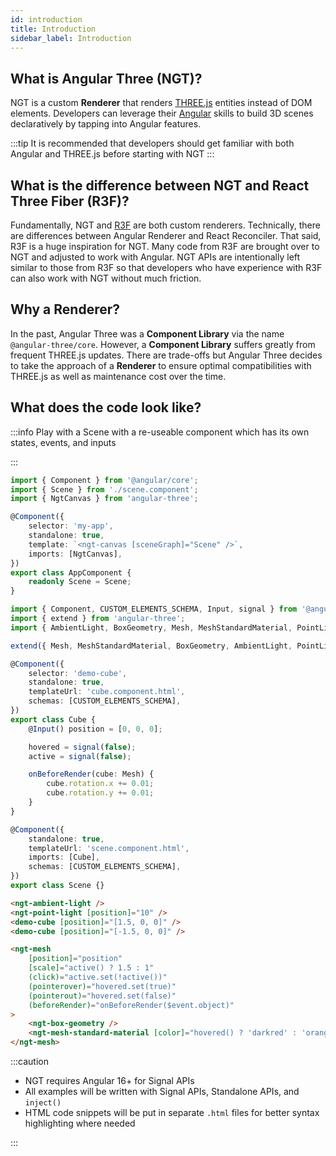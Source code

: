```yaml
---
id: introduction
title: Introduction
sidebar_label: Introduction
---
```



## What is Angular Three (NGT)?

NGT is a custom **Renderer** that renders [THREE.js](https://threejs.org) entities instead of DOM elements.
Developers can leverage their [Angular](https://angular.io) skills to build 3D scenes declaratively by tapping into
Angular features.

:::tip
It is recommended that developers should get familiar with both Angular and THREE.js before starting with NGT
:::

## What is the difference between NGT and React Three Fiber (R3F)?

Fundamentally, NGT and [R3F](https://docs.pmnd.rs/react-three-fiber/getting-started/introduction) are both custom renderers.
Technically, there are differences between Angular Renderer and React Reconciler. That said, R3F is a huge inspiration for NGT.
Many code from R3F are brought over to NGT and adjusted to work with Angular. NGT APIs are intentionally left similar to those from R3F
so that developers who have experience with R3F can also work with NGT without much friction.

## Why a Renderer?

In the past, Angular Three was a **Component Library** via the name `@angular-three/core`. However, a **Component Library** suffers greatly
from frequent THREE.js updates. There are trade-offs but Angular Three decides to take the approach of a **Renderer** to ensure optimal compatibilities
with THREE.js as well as maintenance cost over the time.

## What does the code look like?

:::info
Play with a Scene with a re-useable component which has its own states, events, and inputs

<CodeDemo srcId="zgmtpe" />
:::

<Tabs>

<TabItem value="appComponentTs" label="app.component.ts" default>

```ts
import { Component } from '@angular/core';
import { Scene } from './scene.component';
import { NgtCanvas } from 'angular-three';

@Component({
    selector: 'my-app',
    standalone: true,
    template: `<ngt-canvas [sceneGraph]="Scene" />`,
    imports: [NgtCanvas],
})
export class AppComponent {
    readonly Scene = Scene;
}
```

</TabItem>

<TabItem value="sceneComponentTs" label="scene.component.ts">

```ts
import { Component, CUSTOM_ELEMENTS_SCHEMA, Input, signal } from '@angular/core';
import { extend } from 'angular-three';
import { AmbientLight, BoxGeometry, Mesh, MeshStandardMaterial, PointLight } from 'three';

extend({ Mesh, MeshStandardMaterial, BoxGeometry, AmbientLight, PointLight });

@Component({
    selector: 'demo-cube',
    standalone: true,
    templateUrl: 'cube.component.html',
    schemas: [CUSTOM_ELEMENTS_SCHEMA],
})
export class Cube {
    @Input() position = [0, 0, 0];

    hovered = signal(false);
    active = signal(false);

    onBeforeRender(cube: Mesh) {
        cube.rotation.x += 0.01;
        cube.rotation.y += 0.01;
    }
}

@Component({
    standalone: true,
    templateUrl: 'scene.component.html',
    imports: [Cube],
    schemas: [CUSTOM_ELEMENTS_SCHEMA],
})
export class Scene {}
```

</TabItem>

<TabItem value="sceneComponentHtml" label="scene.component.html">

```html
<ngt-ambient-light />
<ngt-point-light [position]="10" />
<demo-cube [position]="[1.5, 0, 0]" />
<demo-cube [position]="[-1.5, 0, 0]" />
```

</TabItem>

<TabItem value="cubeHtml" label="cube.component.html">

```html
<ngt-mesh
    [position]="position"
    [scale]="active() ? 1.5 : 1"
    (click)="active.set(!active())"
    (pointerover)="hovered.set(true)"
    (pointerout)="hovered.set(false)"
    (beforeRender)="onBeforeRender($event.object)"
>
    <ngt-box-geometry />
    <ngt-mesh-standard-material [color]="hovered() ? 'darkred' : 'orange'" />
</ngt-mesh>
```

</TabItem>

</Tabs>

:::caution

-   NGT requires Angular 16+ for Signal APIs
-   All examples will be written with Signal APIs, Standalone APIs, and `inject()`
-   HTML code snippets will be put in separate `.html` files for better syntax highlighting where needed

:::
